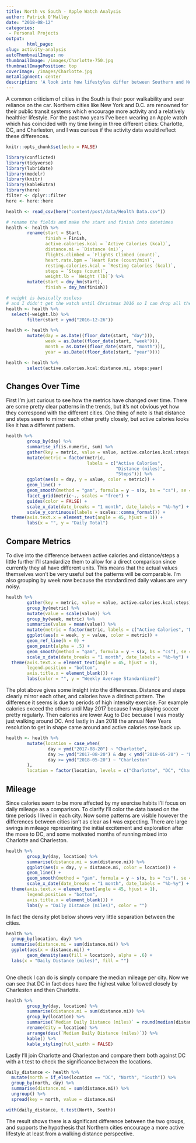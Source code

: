 ```yaml
---
title: North vs South - Apple Watch Analysis
author: Patrick O'Malley
date: "2018-08-12"
categories: 
 - Personal Projects
output: 
        html_page:
slug: activity-analysis
autoThumbnailImage: no
thumbnailImage: /images/Charlotte-750.jpg
thumbnailImagePosition: top
coverImage: /images/Charlotte.jpg
metaAlignment: center
description: 'A look into how lifestyles differ between Southern and Northern cities with Apple watch data'
---
```


A common criticism of cities in the South is their poor walkability and over reliance on the car. Northern cities like New York and D.C. are renowned for their public transit systems which encourage more activity and a relatively healthier lifestyle. For the past two years I've been wearing an Apple watch which has coincided with my time living in three different cities: Charlotte, DC, and Charleston, and I was curious if the activity data would reflect these differences.  



```r
knitr::opts_chunk$set(echo = FALSE)
```

```r
library(conflicted)
library(tidyverse)
library(lubridate)
library(modelr)
library(knitr)
library(kableExtra)
library(here)
filter <- dplyr::filter
here <- here::here
```

```r
health <- read_csv(here("content/post/data/Health Data.csv"))
```

```r
# rename the fields and make the start and finish into datetimes
health <- health %>%
        rename(start = Start,
               finish = Finish,
               active.calories.kcal = `Active Calories (kcal)`,
               distance.mi = `Distance (mi)`,
               flights.climbed = `Flights Climbed (count)`,
               heart.rate.bpm = `Heart Rate (count/min)`,
               resting.calories.kcal = `Resting Calories (kcal)`,
               steps = `Steps (count)`,
               weight.lb = `Weight (lb)`) %>% 
        mutate(start = dmy_hm(start),
               finish = dmy_hm(finish))

```

```r
# weight is basically useless
# and I didn't get the watch until Christmas 2016 so I can drop all the data before then
health <- health %>% 
  select(-weight.lb) %>% 
        filter(start > ymd("2016-12-26"))
```



```r
health <- health %>% 
        mutate(day = as.Date((floor_date(start, "day"))),
               week = as.Date((floor_date(start, "week"))),
               month = as.Date((floor_date(start, "month"))),
               year = as.Date((floor_date(start, "year"))))
```

```r
health <- health %>% 
        select(active.calories.kcal:distance.mi, steps:year)
```


## Changes Over Time

First I'm just curious to see how the metrics have changed over time. There are some pretty clear patterns in the trends, but it's not obvious yet how they correspond with the different cities. One thing of note is that distance and steps seem to mirror each other pretty closely, but active calories looks like it has a different pattern.

```r
health %>% 
        group_by(day) %>% 
        summarise_if(is.numeric, sum) %>% 
        gather(key = metric, value = value, active.calories.kcal:steps) %>%
        mutate(metric = factor(metric, 
                               labels = c("Active Calories", 
                                          "Distance (miles)", 
                                          "Steps"))) %>% 
        ggplot(aes(x = day, y = value, color = metric)) +
        geom_line() +
        geom_smooth(method = "gam", formula = y ~ s(x, bs = "cs"), se = FALSE) +
        facet_grid(metric~., scales = "free") +
        guides(color = FALSE) +
        scale_x_date(date_breaks = "1 month", date_labels = "%b-%y") +
        scale_y_continuous(labels = scales::comma_format()) +
  theme(axis.text.x = element_text(angle = 45, hjust = 1)) +
        labs(x = "", y = "Daily Total")
```

## Compare Metrics

To dive into the difference between active calories and distance/steps a little further I'll standardize them to allow for a direct comparison since currently they all have different units. This means that the actual values themselves won't be very useful but the patterns will be comparable. I'm also grouping by week now because the standardized daily values are very noisy.   


```r
health %>% 
        gather(key = metric, value = value, active.calories.kcal:steps) %>% 
        group_by(metric) %>% 
        mutate(value = scale(value)) %>% 
        group_by(week, metric) %>% 
        summarise(value = mean(value)) %>% 
        mutate(metric = factor(metric, labels = c("Active Calories", "Distance (miles)", "Steps"))) %>% 
        ggplot(aes(x = week, y = value, color = metric)) +
        geom_ref_line(h = 0) +
        geom_point(alpha = .5) +
        geom_smooth(method = "gam", formula = y ~ s(x, bs = "cs"), se = FALSE) +
        scale_x_date(date_breaks = "1 month", date_labels = "%b-%y") +
  theme(axis.text.x = element_text(angle = 45, hjust = 1),
        legend.position = "bottom",
        axis.title.x = element_blank()) +
        labs(color = "", y = "Weekly Average Standardized")
```

The plot above gives some insight into the differences. Distance and steps clearly mirror each other, and calories have a distinct pattern. The difference it seems is due to periods of high intensity exercise. For example calories exceed the others until May 2017 because I was playing soccer pretty regularly. Then calories are lower Aug to Dec becuase I was mostly just walking around DC. And lastly in Jan 2018 the annual New Years resolution to get in shape came around and active calories rose back up.


```r
health <- health %>% 
        mutate(location = case_when(
                day < ymd("2017-08-20") ~ "Charlotte",
                day >= ymd("2017-08-20") & day < ymd("2018-05-20") ~ "DC",
                day >= ymd("2018-05-20") ~ "Charleston"
        ),
        location = factor(location, levels = c("Charlotte", "DC", "Charleston")))
```

## Mileage

Since calories seem to be more affected by my exercise habits I'll focus on daily mileage as a comparison. To clarify I'll color the data based on the time periods I lived in each city. Now some patterns are visible however the differences between cities isn't as clear as I was expecting. There are large swings in mileage representing the initial excitement and exploration after the move to DC, and some motivated months of running mixed into Charlotte and Charleston.

```r
health %>% 
        group_by(day, location) %>%
        summarise(distance.mi = sum(distance.mi)) %>%
        ggplot(aes(x = day, y = distance.mi, color = location)) +
        geom_line() +
        geom_smooth(method = "gam", formula = y ~ s(x, bs = "cs"), se = FALSE) +
        scale_x_date(date_breaks = "1 month", date_labels = "%b-%y") +
  theme(axis.text.x = element_text(angle = 45, hjust = 1),
        legend.position = "bottom",
        axis.title.x = element_blank()) +
        labs(y = "Daily Distance (miles)", color = "")
```

In fact the density plot below shows very little separation between the cities.  

```r
health %>% 
  group_by(location, day) %>% 
  summarise(distance.mi = sum(distance.mi)) %>% 
  ggplot(aes(x = distance.mi)) +
        geom_density(aes(fill = location), alpha = .6) +
  labs(x = "Daily Distance (miles)", fill = "")
        
```

One check I can do is simply compare the median mileage per city. Now we can see that DC in fact does have the highest value followed closely by Charleston and then Charlotte.  


```r
health %>% 
        group_by(day, location) %>% 
        summarise(distance.mi = sum(distance.mi)) %>% 
        group_by(location) %>% 
        summarise(`Median Daily Distance (miles)` = round(median(distance.mi), 2)) %>%
        rename(City = location) %>% 
        arrange(desc(`Median Daily Distance (miles)`)) %>% 
        kable() %>% 
        kable_styling(full_width = FALSE)
```

Lastly I'll join Charlotte and Charleston and compare them both against DC with a t test to check the significance between the locations.

```r
daily_distance <- health %>% 
  mutate(north = if_else(location == "DC", "North", "South")) %>% 
  group_by(north, day) %>% 
  summarise(distance.mi = sum(distance.mi)) %>% 
  ungroup() %>% 
  spread(key = north, value = distance.mi)
```



```r
with(daily_distance, t.test(North, South))
```



The result shows there is a significant difference between the two groups, and supports the hypothesis that Northern cities encourage a more active lifestyle at least from a walking distance perspective.

















